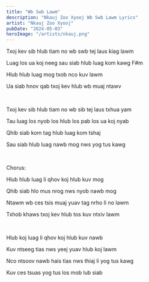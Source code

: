```yaml
---
title: "Wb Swb Lawm"
description: "Nkauj Zoo Xyooj Wb Swb Lawm Lyrics"
artist: "Nkauj Zoo Xyooj"
pubDate: "2024-05-03"
heroImage: "/artists/nkauj.png"
---
```


Txoj kev sib hlub tiam no wb swb tej laus kiag lawm

Luag los ua koj neeg sau siab hlub luag kom kawg F#m

Hlub hlub luag mog txob nco kuv lawm

Ua siab hnov qab txoj kev hlub wb muaj ntawv

<br />

Txoj kev sib hlub tiam no wb sib tej laus txhua yam

Tau luag los nyob los hlub los pab los ua koj nyab

Qhib siab kom tag hlub luag kom tshaj

Sau siab hlub luag nawb mog nws yog tus kawg

<br />

Chorus:

Hlub hlub luag li qhov koj hlub kuv mog

Qhib siab hlo mus nrog nws nyob nawb mog

Ntawm wb ces tsis muaj yuav tag nrho li no lawm

Txhob khaws txoj kev hlub tos kuv ntxiv lawm

<br />

Hlub koj luag li qhov koj hlub kuv nawb

Kuv ntseeg tias nws yeej yuav hlub koj lawm

Nco ntsoov nawb hais tias nws thiaj li yog tus kawg

Kuv ces tsuas yog tus los mob lub siab
